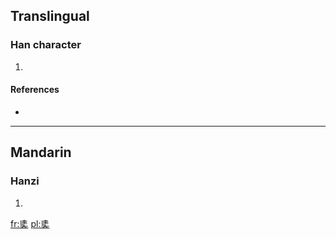 ==Translingual==

===Han character===
{{Han char|rn=37|rad=大|as=07|sn=10|four=2443<sub>1</sub>|canj=土土女大 (GGVK)}}

# {{defn|Han|sort=大07}}

====References====
* {{Han ref|kx=0251.060|dkj=05897|dj=0512.030|hdz=10539.010|uh=594A|ud=22858|bh=D15A|bd=53594}}

----

==Mandarin==

===Hanzi===
{{cmn-hanzi|pin=[[xié]] ([[xie2]])|wg=hsieh<sup>2</sup>}}

# {{defn|Mandarin|sort=大07}}

[[fr:奊]]
[[pl:奊]]